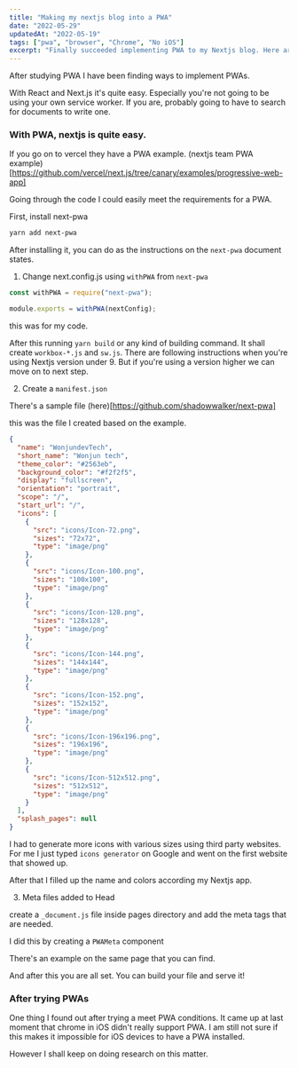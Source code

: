 ```yaml
---
title: "Making my nextjs blog into a PWA"
date: "2022-05-29"
updatedAt: "2022-05-19"
tags: ["pwa", "browser", "Chrome", "No iOS"]
excerpt: "Finally succeeded implementing PWA to my Nextjs blog. Here are some tips and the difficulties I went through."
---
```


After studying PWA I have been finding ways to implement PWAs.

With React and Next.js it's quite easy. Especially you're not going to be using your own service worker. If you are, probably going to have to search for documents to write one.

### With PWA, nextjs is quite easy.

If you go on to vercel they have a PWA example. (nextjs team PWA example)[https://github.com/vercel/next.js/tree/canary/examples/progressive-web-app]

Going through the code I could easily meet the requirements for a PWA.

First, install next-pwa

```bash
yarn add next-pwa
```

After installing it, you can do as the instructions on the `next-pwa` document states.

1. Change next.config.js using `withPWA` from `next-pwa`

```js
const withPWA = require("next-pwa");

module.exports = withPWA(nextConfig);
```

this was for my code.

After this running `yarn build` or any kind of building command. It shall create `workbox-*.js` and `sw.js`.
There are following instructions when you're using Nextjs version under 9. But if you're using a version higher we can move on to
next step.

2. Create a `manifest.json`

There's a sample file (here)[https://github.com/shadowwalker/next-pwa]

this was the file I created based on the example.

```json
{
  "name": "WonjundevTech",
  "short_name": "Wonjun tech",
  "theme_color": "#2563eb",
  "background_color": "#f2f2f5",
  "display": "fullscreen",
  "orientation": "portrait",
  "scope": "/",
  "start_url": "/",
  "icons": [
    {
      "src": "icons/Icon-72.png",
      "sizes": "72x72",
      "type": "image/png"
    },
    {
      "src": "icons/Icon-100.png",
      "sizes": "100x100",
      "type": "image/png"
    },
    {
      "src": "icons/Icon-128.png",
      "sizes": "128x128",
      "type": "image/png"
    },
    {
      "src": "icons/Icon-144.png",
      "sizes": "144x144",
      "type": "image/png"
    },
    {
      "src": "icons/Icon-152.png",
      "sizes": "152x152",
      "type": "image/png"
    },
    {
      "src": "icons/Icon-196x196.png",
      "sizes": "196x196",
      "type": "image/png"
    },
    {
      "src": "icons/Icon-512x512.png",
      "sizes": "512x512",
      "type": "image/png"
    }
  ],
  "splash_pages": null
}
```

I had to generate more icons with various sizes using third party websites.
For me I just typed `icons generator` on Google and went on the first website that showed up.

After that I filled up the name and colors according my Nextjs app.

3. Meta files added to Head

create a `_document.js` file inside pages directory and add the meta tags that are needed.

I did this by creating a `PWAMeta` component

There's an example on the same page that you can find.

And after this you are all set. You can build your file and serve it!

### After trying PWAs

One thing I found out after trying a meet PWA conditions. It came up at last moment that
chrome in iOS didn't really support PWA. I am still not sure if this makes it impossible for iOS devices to have a PWA installed.

However I shall keep on doing research on this matter.
